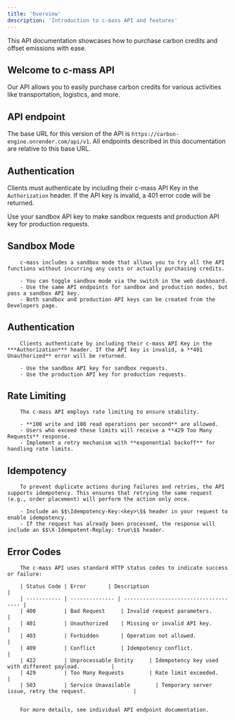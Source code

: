 ```yaml
---
title: 'Overview'
description: 'Introduction to c-mass API and features'
---
```


<Note>
  This API documentation showcases how to purchase carbon credits and offset emissions with ease.
</Note>

## Welcome to c-mass API

Our API allows you to easily purchase carbon credits for various activities like transportation, logistics, and more.

## API endpoint

The base URL for this version of the API is `https://carbon-engine.onrender.com/api/v1`. All endpoints described in this documentation are relative to this base URL.


## Authentication

Clients must authenticate by including their c-mass API Key in the `Authorization` header. If the API key is invalid, a 401 error code will be returned.

Use your sandbox API key to make sandbox requests and production API key for production requests.

## Sandbox Mode
        
        c-mass includes a sandbox mode that allows you to try all the API functions without incurring any costs or actually purchasing credits. 
        
        - You can toggle sandbox mode via the switch in the web dashboard.
        - Use the same API endpoints for sandbox and production modes, but pass a sandbox API key.
        - Both sandbox and production API keys can be created from the Developers page.

## Authentication
        
        Clients authenticate by including their c-mass API Key in the ***Authorization*** header. If the API key is invalid, a **401 Unauthorized** error will be returned.
        
        - Use the sandbox API key for sandbox requests.
        - Use the production API key for production requests.

 ## Rate Limiting

        The c-mass API employs rate limiting to ensure stability.

        - **100 write and 100 read operations per second** are allowed.
        - Users who exceed these limits will receive a **429 Too Many Requests** response.
        - Implement a retry mechanism with **exponential backoff** for handling rate limits.

 ## Idempotency

        To prevent duplicate actions during failures and retries, the API supports idempotency. This ensures that retrying the same request (e.g., order placement) will perform the action only once.

        - Include an $$\Idempotency-Key:<key>\$$ header in your request to enable idempotency.
        - If the request has already been processed, the response will include an $$\X-Idempotent-Replay: true\$$ header.

 ## Error Codes

        The c-mass API uses standard HTTP status codes to indicate success or failure:

        | Status Code | Error       | Description                              |
        | ----------- | -------------- | ------------------------------------- |
        | 400         | Bad Request     | Invalid request parameters.          |
        | 401         | Unauthorized    | Missing or invalid API key.          |
        | 403         | Forbidden       | Operation not allowed.               |
        | 409         | Conflict        | Idempotency conflict.                |
        | 422         | Unprocessable Entity     | Idempotency key used with different payload.          |
        | 429         | Too Many Requests        | Rate limit exceeded.               |
        | 503         | Service Unavailable        | Temporary server issue, retry the request.               |
        

        For more details, see individual API endpoint documentation.